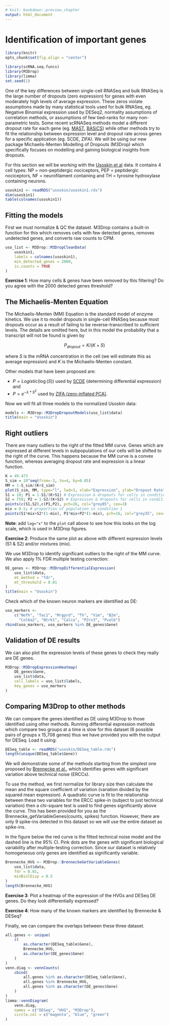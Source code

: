 ```yaml
---
# knit: bookdown::preview_chapter
output: html_document
---
```


# Identification of important genes

```r
library(knitr)
opts_chunk$set(fig.align = "center")
```
```r
library(scRNA.seq.funcs)
library(M3Drop)
library(limma)
set.seed(1)
```

One of the key differences between single-cell RNASeq and bulk RNASeq
is the large number of dropouts (zero expression) for genes with even
moderately high levels of average expression. These zeros violate
assumptions made by many statistical tools used for bulk RNASeq,
eg. Negative Binomial expression used by DESeq2, normality assumptions
of correlation methods, or assumptions of few tied-ranks for many
non-parametric tests. Some recent scRNASeq methods model a different
dropout rate for each gene (eg. [MAST](https://github.com/RGLab/MAST),
[BASiCS](https://github.com/catavallejos/TutorialBASiCS)) while other
methods try to fit the relationship between expression level and
dropout rate across genes for a specific application (eg. SCDE,
ZIFA). We will be using our new package Michaelis-Menten Modelling of
Dropouts (M3Drop) which specifically focuses on modelling and gaining
biological insights from dropouts.

For this section we will be working with the [Usoskin et
al](http://www.nature.com/neuro/journal/v18/n1/full/nn.3881.html)
data. It contains 4 cell types: NP = non-peptidergic nociceptors, PEP
= peptidergic nociceptors, NF = neurofilament containing and TH =
tyrosine hydroxylase containing neurons.

```r
usoskin1 <- readRDS("usoskin/usoskin1.rds")
dim(usoskin1)
table(colnames(usoskin1))
```

## Fitting the models

First we must normalize & QC the dataset. M3Drop contains a built-in
function for this which removes cells with few detected genes, removes
undetected genes, and converts raw counts to CPM.

```r
uso_list <- M3Drop::M3DropCleanData(
    usoskin1,
    labels = colnames(usoskin1),
    min_detected_genes = 2000,
    is.counts = TRUE
)
```

__Exercise 1__: How many cells & genes have been removed by this filtering? Do you agree with the 2000 detected genes threshold?

## The Michaelis-Menten Equation

The Michaelis-Menten (MM) Equation is the standard model of enzyme
kinetics. We use it to model dropouts in single-cell RNASeq because
most dropouts occur as a result of failing to be reverse-transcribed
to sufficient levels. The details are omitted here, but in this model
the probability that a transcript will not be found is given by

$$P_{dropout} = K/(K + S)$$

where $S$ is the mRNA concentration in the cell (we will estimate this as average expression) and $K$ is the Michaelis-Menten constant. 


Other models that have been proposed are:

* $P=Logistic(\log(S))$ used by [SCDE](http://hms-dbmi.github.io/scde/) (determining differential expression) and
* $P=e^{-\lambda*S^2}$ used by [ZIFA (zero-inflated PCA)](http://genomebiology.biomedcentral.com/articles/10.1186/s13059-015-0805-z).

Now we will fit all three models to the normalized Usoskin data:
```r
models <- M3Drop::M3DropDropoutModels(uso_list$data)
title(main = "Usoskin")
```

## Right outliers

There are many outliers to the right of the fitted MM curve. Genes
which are expressed at different levels in subpopulations of our cells
will be shifted to the right of the curve. This happens because the MM
curve is a convex function, whereas averaging dropout rate and
expression is a linear function.

```r
K = 49.473
S_sim = 10^seq(from=-3, to=4, by=0.05)
MM = 1-S_sim/(K+S_sim)
plot(S_sim, MM, type="l", lwd=3, xlab="Expression", ylab="Dropout Rate", xlim=c(1,1000))
S1 = 10; P1 = 1-S1/(K+S1) # Expression & dropouts for cells in condition 1
S2 = 750; P2 = 1-S2/(K+S2) # Expression & dropouts for cells in condition 2
points(c(S1,S2),c(P1,P2), pch=16, col="grey85", cex=3)
mix = 0.5; # proportion of population in condition 1
points(S1*mix+S2*(1-mix), P1*mix+P2*(1-mix), pch=16, col="grey35", cex=3)
```
__Note__: add `log="x"` to the `plot` call above to see how this looks on the log scale, which is used in M3Drop figures. 

__Exercise 2__: Produce the same plot as above with different expression levels (S1 & S2) and/or mixtures (mix).

We use M3Drop to identify significant outliers to the right of the MM
curve. We also apply 1% FDR multiple testing correction:

```r
DE_genes <- M3Drop::M3DropDifferentialExpression(
    uso_list$data,
    mt_method = "fdr",
    mt_threshold = 0.01
) 
title(main = "Usoskin")
```

Check which of the known neuron markers are identified as DE:
```r
uso_markers <- 
    c("Nefh", "Tac1", "Mrgprd", "Th", "Vim", "B2m", 
      "Col6a2", "Ntrk1", "Calca", "P2rx3", "Pvalb")
rbind(uso_markers, uso_markers %in% DE_genes$Gene) 
```

## Validation of DE results

We can also plot the expression levels of these genes to check they really are DE genes.
```r
M3Drop::M3DropExpressionHeatmap(
    DE_genes$Gene,
    uso_list$data,
    cell_labels = uso_list$labels,
    key_genes = uso_markers
)
```

## Comparing M3Drop to other methods

We can compare the genes identified as DE using M3Drop to those
identified using other methods. Running differential expression
methods which compare two groups at a time is slow for this dataset (6
possible pairs of groups x 15,708 genes) thus we have provided you
with the output for DESeq. Load it using:
```r
DESeq_table <- readRDS("usoskin/DESeq_table.rds")
length(unique(DESeq_table$Gene))
```

We will demonstrate some of the methods starting from the simplest one proposed by [Brennecke et al.](http://www.nature.com/nmeth/journal/v10/n11/full/nmeth.2645.html), which identifies genes with significant variation above technical noise (ERCCs).

To use the method, we first normalize for library size then calculate
the mean and the square coefficient of variation (variation divided by
the squared mean expression). A quadratic curve is fit to the relationship
between these two variables for the ERCC spike-in (subject to just
technical variation) then a chi-square test is used to find genes
significantly above the curve. This has been provided for you as the
Brennecke_getVariableGenes(counts, spikes) function. However, there are only 9 spike-ins detected in this dataset
so we will use the entire dataset as spike-ins. 

In the figure below the red curve
is the fitted technical noise model and the dashed line is the 95%
CI. Pink dots are the genes with significant biological variability
after multiple-testing correction. Since our dataset is relatively
homogeneous only  genes are identified as significantly
variable.

```r
Brennecke_HVG <- M3Drop::BrenneckeGetVariableGenes(
    uso_list$data,
    fdr = 0.01,
    minBiolDisp = 0.5
)
length(Brennecke_HVG)
```

__Exercise 3__: Plot a heatmap of the expression of the HVGs and DESeq DE genes. Do they look differentially expressed?

__Exercise 4__: How many of the known markers are identified by Brennecke & DESeq?

Finally, we can compare the overlaps between these three dataset.

```r
all.genes <- unique(
    c(
        as.character(DESeq_table$Gene),
        Brennecke_HVG,
        as.character(DE_genes$Gene)
    )
)
venn.diag <- vennCounts(
    cbind(
        all.genes %in% as.character(DESeq_table$Gene),
        all.genes %in% Brennecke_HVG,
        all.genes %in% as.character(DE_genes$Gene)
    )
)
limma::vennDiagram(
    venn.diag,
    names = c("DESeq", "HVG", "M3Drop"),
    circle.col = c("magenta", "blue", "green")
)
```
